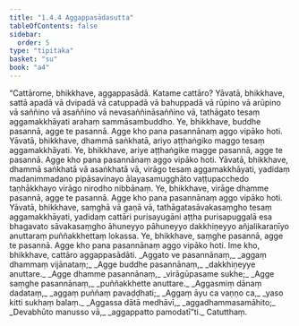 ```yaml
---
title: "1.4.4 Aggappasādasutta"
tableOfContents: false
sidebar:
  order: 5
type: "tipitaka"
basket: "su"
book: "a4"
---
```



<DynamicBreadcrumb />

<Division number="34" book="a4">

<Paragraph number="230" book="a4">
“Cattārome, bhikkhave, aggappasādā. Katame cattāro? Yāvatā, bhikkhave, sattā apadā vā dvipadā vā catuppadā vā bahuppadā vā rūpino vā arūpino vā saññino vā asaññino vā nevasaññināsaññino vā, tathāgato tesaṃ aggamakkhāyati arahaṃ sammāsambuddho. Ye, bhikkhave, buddhe pasannā, agge te pasannā. Agge kho pana pasannānaṃ aggo vipāko hoti.
</Paragraph>

<Paragraph number="231" book="a4">
Yāvatā, bhikkhave, dhammā saṅkhatā, ariyo aṭṭhaṅgiko maggo tesaṃ aggamakkhāyati. Ye, bhikkhave, ariye aṭṭhaṅgike magge pasannā, agge te pasannā. Agge kho pana pasannānaṃ aggo vipāko hoti.
</Paragraph>

<Paragraph number="232" book="a4">
Yāvatā, bhikkhave, dhammā saṅkhatā vā asaṅkhatā vā, virāgo tesaṃ aggamakkhāyati, yadidaṃ madanimmadano pipāsavinayo ālayasamugghāto vaṭṭupacchedo taṇhākkhayo virāgo nirodho nibbānaṃ. Ye, bhikkhave, virāge dhamme pasannā, agge te pasannā. Agge kho pana pasannānaṃ aggo vipāko hoti.
</Paragraph>

<Paragraph number="233" book="a4">
Yāvatā, bhikkhave, saṃghā vā gaṇā vā, tathāgatasāvakasaṃgho tesaṃ aggamakkhāyati, yadidaṃ cattāri purisayugāni aṭṭha purisapuggalā esa bhagavato sāvakasaṃgho āhuneyyo pāhuneyyo dakkhiṇeyyo añjalikaraṇīyo anuttaraṃ puññakkhettaṃ lokassa. Ye, bhikkhave, saṃghe pasannā, agge te pasannā. Agge kho pana pasannānaṃ aggo vipāko hoti. Ime kho, bhikkhave, cattāro aggappasādāti.
</Paragraph>

<Paragraph number="234" type="verses" book="a4">
_Aggato ve pasannānaṃ,_  
_aggaṃ dhammaṃ vijānataṃ;_  
_Agge buddhe pasannānaṃ,_  
_dakkhiṇeyye anuttare._  

</Paragraph>

<Paragraph number="235" type="verses" book="a4">
_Agge dhamme pasannānaṃ,_  
_virāgūpasame sukhe;_  
_Agge saṃghe pasannānaṃ,_  
_puññakkhette anuttare._  

</Paragraph>

<Paragraph number="236" type="verses" book="a4">
_Aggasmiṃ dānaṃ dadataṃ,_  
_aggaṃ puññaṃ pavaḍḍhati;_  
_Aggaṃ āyu ca vaṇṇo ca,_  
_yaso kitti sukhaṃ balaṃ._  

</Paragraph>

<Paragraph number="237" type="verses" book="a4">
_Aggassa dātā medhāvī,_  
_aggadhammasamāhito;_  
_Devabhūto manusso vā,_  
_aggappatto pamodatī”ti._  


</Paragraph>
</Division>

<Paragraph number="238" type="center" book="a4">
Catutthaṃ.
</Paragraph>